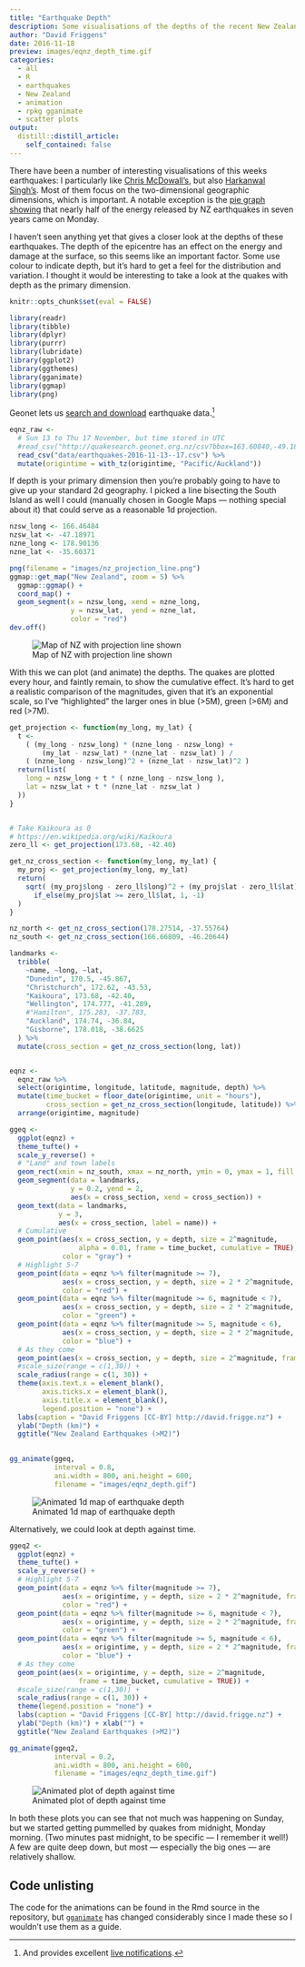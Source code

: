 ```yaml
---
title: "Earthquake Depth"
description: Some visualisations of the depths of the recent New Zealand earthquakes.
author: "David Friggens"
date: 2016-11-18
preview: images/eqnz_depth_time.gif
categories:
  - all
  - R
  - earthquakes
  - New Zealand
  - animation
  - rpkg gganimate
  - scatter plots
output:
  distill::distill_article:
    self_contained: false
---
```


There have been a number of interesting visualisations of this weeks earthquakes: I
particularly like [Chris McDowall's](http://thespinoff.co.nz/science/15-11-2016/878-quakes-in-24-hours-how-new-zealand-shook-after-the-kaikoura-eqnz/),
but also [Harkanwal Singh's](https://twitter.com/kamal_hothi/status/797921821630705664).
Most of them focus on the two-dimensional geographic dimensions, which is important. A
notable exception is the [pie graph showing](http://ellisp.github.io/blog/2016/11/15/piecharts)
that nearly half of the energy released by NZ earthquakes in seven years came on Monday.

I haven't seen anything yet that gives a closer look at the depths of these earthquakes.
The depth of the epicentre has an effect on the energy and damage at the surface, so
this seems like an important factor. Some use colour to indicate depth, but it's hard
to get a feel for the distribution and variation. I thought it would be interesting to take
a look at the quakes with depth as the primary dimension.

```r
knitr::opts_chunk$set(eval = FALSE)
```

```r
library(readr)
library(tibble)
library(dplyr)
library(purrr)
library(lubridate)
library(ggplot2)
library(ggthemes)
library(gganimate)
library(ggmap)
library(png)
```


Geonet lets us 
[search and download](http://quakesearch.geonet.org.nz) earthquake data.^[And
provides excellent [live notifications](htts://twitter.com/geonet).]

```r
eqnz_raw <- 
  # Sun 13 to Thu 17 November, but time stored in UTC
  #read_csv("http://quakesearch.geonet.org.nz/csv?bbox=163.60840,-49.18170,182.98828,-32.28713&minmag=2&startdate=2016-11-12T11:00:00&enddate=2016-11-17T11:00:00")
  read_csv("data/earthquakes-2016-11-13--17.csv") %>% 
  mutate(origintime = with_tz(origintime, "Pacific/Auckland"))
```

If depth is your primary dimension then you're probably going to have to give up your standard
2d geography. I picked a line bisecting the South Island as well I could (manually chosen in
Google Maps --- nothing special about it) that could serve as a reasonable 1d projection.

```r
nzsw_long <- 166.46484
nzsw_lat <- -47.18971
nzne_long <- 178.90136
nzne_lat <- -35.60371

png(filename = "images/nz_projection_line.png")
ggmap::get_map("New Zealand", zoom = 5) %>% 
  ggmap::ggmap() +
  coord_map() +
  geom_segment(x = nzsw_long, xend = nzne_long,
               y = nzsw_lat,  yend = nzne_lat,
               color = "red")
dev.off()
```

![Map of NZ with projection line shown](images/nz_projection_line.png)

With this we can plot (and animate) the depths. The quakes are plotted every hour,
and faintly remain, to show the cumulative effect. It's hard to get a realistic
comparison of the magnitudes, given that it's an exponential scale, so I've
"highlighted" the larger ones in blue (>5M), green (>6M) and red (>7M).

```r
get_projection <- function(my_long, my_lat) {
  t <- 
    ( (my_long - nzsw_long) * (nzne_long - nzsw_long) +
        (my_lat - nzsw_lat) * (nzne_lat - nzsw_lat) ) /
    ( (nzne_long - nzsw_long)^2 + (nzne_lat - nzsw_lat)^2 )
  return(list(
    long = nzsw_long + t * ( nzne_long - nzsw_long ),
    lat = nzsw_lat + t * (nzne_lat - nzsw_lat )
  ))
}


# Take Kaikoura as 0
# https://en.wikipedia.org/wiki/Kaikoura
zero_ll <- get_projection(173.68, -42.40)

get_nz_cross_section <- function(my_long, my_lat) {
  my_proj <- get_projection(my_long, my_lat)
  return(
    sqrt( (my_proj$long - zero_ll$long)^2 + (my_proj$lat - zero_ll$lat)^2 ) *
      if_else(my_proj$lat >= zero_ll$lat, 1, -1)
  )
}

nz_north <- get_nz_cross_section(178.27514, -37.55764)
nz_south <- get_nz_cross_section(166.66809, -46.20644)

landmarks <- 
  tribble(
    ~name, ~long, ~lat,
    "Dunedin", 170.5, -45.867,
    "Christchurch", 172.62, -43.53,
    "Kaikoura", 173.68, -42.40,
    "Wellington", 174.777, -41.289,
    #"Hamilton", 175.283, -37.783,
    "Auckland", 174.74, -36.84,
    "Gisborne", 178.018, -38.6625
  ) %>% 
  mutate(cross_section = get_nz_cross_section(long, lat))


eqnz <- 
  eqnz_raw %>% 
  select(origintime, longitude, latitude, magnitude, depth) %>% 
  mutate(time_bucket = floor_date(origintime, unit = "hours"),
         cross_section = get_nz_cross_section(longitude, latitude)) %>% 
  arrange(origintime, magnitude)

ggeq <- 
  ggplot(eqnz) +
  theme_tufte() +
  scale_y_reverse() +
  # "Land" and town labels
  geom_rect(xmin = nz_south, xmax = nz_north, ymin = 0, ymax = 1, fill = "green") +
  geom_segment(data = landmarks,
               y = 0.2, yend = 2,
               aes(x = cross_section, xend = cross_section)) +
  geom_text(data = landmarks,
            y = 3,
            aes(x = cross_section, label = name)) +
  # Cumulative
  geom_point(aes(x = cross_section, y = depth, size = 2^magnitude,
                 alpha = 0.01, frame = time_bucket, cumulative = TRUE),
             color = "gray") +
  # Highlight 5-7
  geom_point(data = eqnz %>% filter(magnitude >= 7),
             aes(x = cross_section, y = depth, size = 2 * 2^magnitude, frame = time_bucket),
             color = "red") +
  geom_point(data = eqnz %>% filter(magnitude >= 6, magnitude < 7),
             aes(x = cross_section, y = depth, size = 2 * 2^magnitude, frame = time_bucket),
             color = "green") +
  geom_point(data = eqnz %>% filter(magnitude >= 5, magnitude < 6),
             aes(x = cross_section, y = depth, size = 2 * 2^magnitude, frame = time_bucket),
             color = "blue") +
  # As they come
  geom_point(aes(x = cross_section, y = depth, size = 2^magnitude, frame = time_bucket)) +
  #scale_size(range = c(1,30)) + 
  scale_radius(range = c(1, 30)) +
  theme(axis.text.x = element_blank(),
        axis.ticks.x = element_blank(),
        axis.title.x = element_blank(),
        legend.position = "none") +
  labs(caption = "David Friggens [CC-BY] http://david.frigge.nz") +
  ylab("Depth (km)") +
  ggtitle("New Zealand Earthquakes (>M2)")
  

gg_animate(ggeq, 
           interval = 0.8, 
           ani.width = 800, ani.height = 600,
           filename = "images/eqnz_depth.gif")
```

![Animated 1d map of earthquake depth](images/eqnz_depth.gif)


Alternatively, we could look at depth against time.

```r
ggeq2 <- 
  ggplot(eqnz) +
  theme_tufte() +
  scale_y_reverse() +
  # Highlight 5-7
  geom_point(data = eqnz %>% filter(magnitude >= 7),
             aes(x = origintime, y = depth, size = 2 * 2^magnitude, frame = time_bucket, cumulative = TRUE),
             color = "red") +
  geom_point(data = eqnz %>% filter(magnitude >= 6, magnitude < 7),
             aes(x = origintime, y = depth, size = 2 * 2^magnitude, frame = time_bucket, cumulative = TRUE),
             color = "green") +
  geom_point(data = eqnz %>% filter(magnitude >= 5, magnitude < 6),
             aes(x = origintime, y = depth, size = 2 * 2^magnitude, frame = time_bucket, cumulative = TRUE),
             color = "blue") +
  # As they come
  geom_point(aes(x = origintime, y = depth, size = 2^magnitude, 
                 frame = time_bucket, cumulative = TRUE)) +
  #scale_size(range = c(1,30)) + 
  scale_radius(range = c(1, 30)) +
  theme(legend.position = "none") +
  labs(caption = "David Friggens [CC-BY] http://david.frigge.nz") +
  ylab("Depth (km)") + xlab("") +
  ggtitle("New Zealand Earthquakes (>M2)")

gg_animate(ggeq2, 
           interval = 0.2, 
           ani.width = 800, ani.height = 600,
           filename = "images/eqnz_depth_time.gif")
```

![Animated plot of depth against time](images/eqnz_depth_time.gif)


In both these plots you can see that not much was happening on Sunday, but
we started getting pummelled by quakes from midnight, Monday morning. (Two minutes
past midnight, to be specific --- I remember it well!) A few are quite deep down,
but most --- especially the big ones --- are relatively shallow. 


## Code unlisting {.appendix}

The code for the animations can be found in the Rmd source in the repository, but
[`gganimate`](http://github.com/thomasp85/gganimate) has changed considerably since
I made these so I wouldn't use them as a guide.
